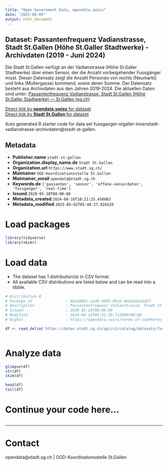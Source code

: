 ```yaml
---
title: "Open Government Data, opendata.swiss"
date: "2025-05-09"
output: html_document
---
```


## Dataset: Passantenfrequenz Vadianstrasse, Stadt St.Gallen (Höhe St.Galler Stadtwerke) - Archivdaten (2019 - Juni 2024)

Die Stadt St.Gallen verfügt an der Vadianstrasse (Höhe St.Galler Stadtwerke) über einen Sensor, der die Anzahl vorbeigehender Fussgänger misst. Dieser Datensatz zeigt die Anzahl Personen von rechts (Neumarkt) und links (Multergasse) kommend, sowie deren Summe. Der Datensatz besteht aus Archivdaten aus den Jahren 2019-2024. Die aktuellen Daten sind unter: [Passantenfrequenz Vadianstrasse, Stadt St.Gallen (Höhe St.Galler Stadtwerke) — St.Gallen (sg.ch)](https://daten.stadt.sg.ch/explore/dataset/fussganger-stgaller-innenstadt-vadianstrasse/information/?disjunctive.tag_nr&disjunctive.wochentag&disjunctive.arbeitstag)

[Direct link by **opendata.swiss** for dataset](https://opendata.swiss/de/dataset/passantenfrequenz-vadianstrasse-stadt-st-gallen-hohe-st-galler-stadtwerke-archivdaten-2019-2024)<br>
[Direct link by **Stadt St.Gallen** for dataset](https://daten.stadt.sg.ch/explore/dataset/fussganger-stgaller-innenstadt-vadianstrasse-archivdaten/)

Auto generated R starter code for data set fussganger-stgaller-innenstadt-vadianstrasse-archivdaten@stadt-st-gallen.

## Metadata

- **Publisher.name** `stadt-st-gallen`
- **Organization.display_name.de** `Stadt St.Gallen`
- **Organization.url** `https://www.stadt.sg.ch/`
- **Maintainer** `OGD-Koordinationsstelle St.Gallen`
- **Maintainer_email** `opendata@stadt.sg.ch`
- **Keywords.de** `['passanten', 'sensor', 'offene-sensordaten', 'fussganger', 'real-time']`
- **Issued** `2020-05-28T00:00:00`
- **Metadata_created** `2024-08-16T10:21:25.456083`
- **Metadata_modified** `2025-05-02T05:48:27.926520`


# Load packages

```r

library(tidyverse)
library(skimr)

```

# Load data

-   The dataset has 1 distribution(s) in CSV format.
-   All available CSV distributions are listed below and can be read into a tibble.

```r

# Distribution 0
# Package_id               : bb2a0b6c-1ed6-4905-90cb-0e654a5e5d3f
# Description              : Passantenfrequenz Vadianstrasse, Stadt St.Gallen (Höhe St.Galler Stadtwerke) - Archivdaten (2019 - Juni 2024) (csv)
# Issued                   : 2020-05-28T00:00:00
# Modified                 : 2024-08-14T09:31:39.712000+00:00
# Rights                   : https://opendata.swiss/terms-of-use#terms_by

df <- read_delim('https://daten.stadt.sg.ch/api/v2/catalog/datasets/fussganger-stgaller-innenstadt-vadianstrasse-archivdaten/exports/csv?use_labels=true')



```

# Analyze data

```r

glimpse(df)
str(df)
skim(df)

head(df)
tail(df)

```

# Continue your code here...

```r

```

------------------------------------------------------------------------

# Contact

opendata@stadt.sg.ch | OGD-Koordinationsstelle St.Gallen
